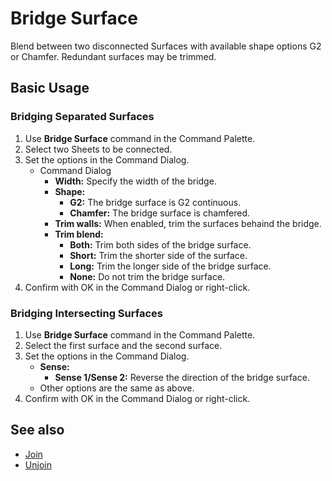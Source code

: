 
# Bridge Surface

<Reference shortcut="" command="Bridge Surface" button="" />

Blend between two disconnected Surfaces with available shape options G2 or Chamfer. Redundant surfaces may be trimmed.

## Basic Usage

### Bridging Separated Surfaces

1. Use **Bridge Surface** command in the Command Palette.
2. Select two Sheets to be connected.
3. Set the options in the Command Dialog.
    - <Kst>Command Dialog</Kst>
        - **Width:** Specify the width of the bridge.
        - **Shape:** 
            - **G2:** The bridge surface is G2 continuous.
            - **Chamfer:** The bridge surface is chamfered.
        - **Trim walls:** When enabled, trim the surfaces behaind the bridge.
        - **Trim blend:** 
            - **Both:** Trim both sides of the bridge surface.
            - **Short:** Trim the shorter side of the surface.
            - **Long:** Trim the longer side of the bridge surface.
            - **None:** Do not trim the bridge surface.
4. Confirm with OK in the Command Dialog or right-click.

<VideoPlayer fileName="bridge-surface-1"/>

### Bridging Intersecting Surfaces

1. Use **Bridge Surface** command in the Command Palette.
2. Select the first surface and the second surface.
3. Set the options in the Command Dialog.
    - **Sense:** 
        - **Sense 1/Sense 2:** Reverse the direction of the bridge surface.
    - Other options are the same as above.
4. Confirm with OK in the Command Dialog or right-click.

<VideoPlayer fileName="bridge-surface-2"/>

## See also
- [Join](join)
- [Unjoin](unjoin)